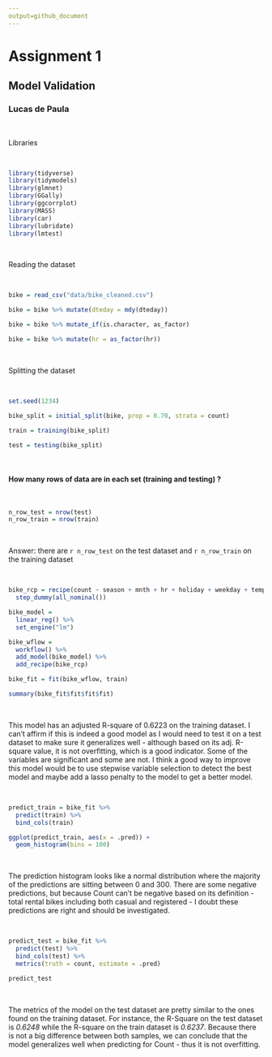 ```yaml
---
output=github_document
---
```


# Assignment 1
## Model Validation
### Lucas de Paula

&nbsp;

Libraries  

&nbsp;

```r

library(tidyverse)
library(tidymodels)
library(glmnet)
library(GGally)
library(ggcorrplot)
library(MASS)
library(car)
library(lubridate)
library(lmtest)

```

&nbsp;

Reading the dataset  

&nbsp;


```r

bike = read_csv("data/bike_cleaned.csv")

bike = bike %>% mutate(dteday = mdy(dteday))

bike = bike %>% mutate_if(is.character, as_factor)

bike = bike %>% mutate(hr = as_factor(hr))

``` 

&nbsp;

Splitting the dataset

&nbsp;

```r

set.seed(1234)

bike_split = initial_split(bike, prop = 0.70, strata = count)

train = training(bike_split)

test = testing(bike_split)

```

&nbsp;

#### How many rows of data are in each set (training and testing) ?

&nbsp;

```r

n_row_test = nrow(test)
n_row_train = nrow(train)

```

&nbsp;

Answer: there are `r n_row_test` on the test dataset and `r n_row_train` on the training dataset

&nbsp;

```r

bike_rcp = recipe(count ~ season + mnth + hr + holiday + weekday + temp + weathersit , train) %>%
  step_dummy(all_nominal())

bike_model = 
  linear_reg() %>% 
  set_engine("lm")

bike_wflow = 
  workflow() %>% 
  add_model(bike_model) %>% 
  add_recipe(bike_rcp)

bike_fit = fit(bike_wflow, train)

summary(bike_fit$fit$fit$fit)

```

&nbsp;

This model has an adjusted R-square of 0.6223 on the training dataset. I can't affirm if this is indeed a good model as I would need to test it on a test dataset to make sure it generalizes well - although based on its adj. R-square value, it is not overfitting, which is a good indicator.
Some of the variables are significant and some are not. I think a good way to improve this model would be to use stepwise variable selection to detect the best model and maybe add a lasso penalty to the model to get a better model.

&nbsp;

```r

predict_train = bike_fit %>% 
  predict(train) %>% 
  bind_cols(train)

ggplot(predict_train, aes(x = .pred)) + 
  geom_histogram(bins = 100)

```

&nbsp;

The prediction histogram looks like a normal distribution where the majority of the predictions are sitting between 0 and 300. 
There are some negative predictions, but because Count can't be negative based on its definition - total rental bikes including both casual and registered - I doubt these predictions are right and should be investigated.

&nbsp;

```r

predict_test = bike_fit %>%
  predict(test) %>%
  bind_cols(test) %>%
  metrics(truth = count, estimate = .pred)

predict_test

```

&nbsp;

The metrics of the model on the test dataset are pretty similar to the ones found on the training dataset. For instance, the R-Square on the test dataset is *0.6248* while the R-square on the train dataset is *0.6237*. Because there is not a big difference between both samples, we can conclude that the model generalizes well when predicting for Count - thus it is not overfitting.

&nbsp;